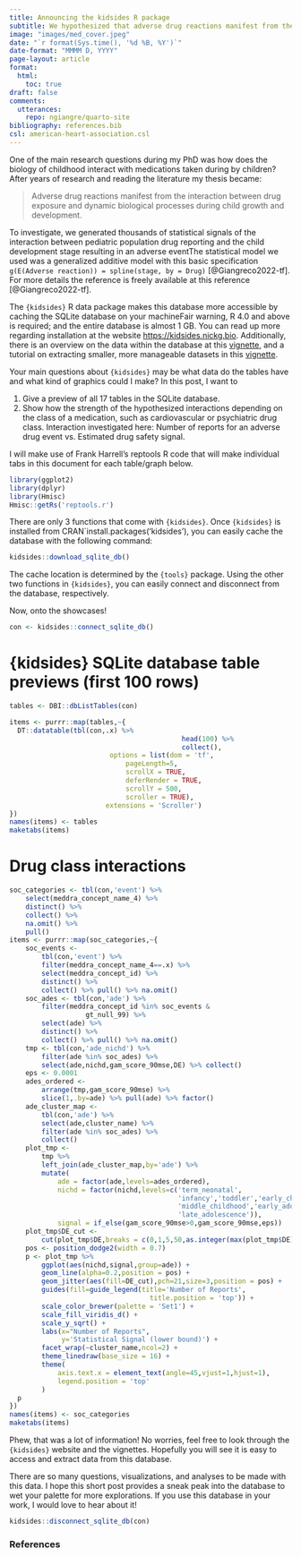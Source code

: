 ```yaml
---
title: Announcing the kidsides R package
subtitle: We hypothesized that adverse drug reactions manifest from the interaction between drug exposure and dynamic biological processes during child growth and development. The {kidsides} R data package contains half a million drug safety hypotheses. 
image: "images/med_cover.jpeg"
date: "`r format(Sys.time(), '%d %B, %Y')`"
date-format: "MMMM D, YYYY"
page-layout: article
format:
  html:
    toc: true
draft: false
comments:
  utterances:
    repo: ngiangre/quarto-site
bibliography: references.bib
csl: american-heart-association.csl
---
```


One of the main research questions during my PhD was how does the biology of childhood interact with medications taken during by children? After years of research and reading the literature my thesis became:

> Adverse drug reactions manifest from the interaction between drug exposure and dynamic biological processes during child growth and development.

To investigate, we generated thousands of statistical signals of the interaction between pediatric population drug reporting and the child development stage resulting in an adverse event[The statistical model we used was a generalized additive model with this basic specification `g(E(Adverse reaction)) = spline(stage, by = Drug)`]{.aside} [@Giangreco2022-tf]. For more details the reference is freely available at this reference [@Giangreco2022-tf]. 

The `{kidsides}` R data package makes this database more accessible by caching the SQLite database on your machine[Fair warning, R 4.0 and above is required; and the entire database is almost 1 GB]{.aside}. You can read up more regarding installation at the website [https://kidsides.nickg.bio](https://kidsides.nickg.bio). Additionally, there is an overview on the data within the database at this [vignette](https://kidsides.nickg.bio/articles/overview), and a tutorial on extracting smaller, more manageable datasets in this [vignette](https://kidsides.nickg.bio/articles/extracting_datasets.html). 

Your main questions about `{kidsides}` may be what data do the tables have and what kind of graphics could I make? In this post, I want to 

1. Give a preview of all 17 tables in the SQLite database. 
2. Show how the strength of the hypothesized interactions depending on the class of a medication, such as cardiovascular or psychiatric drug class. Interaction investigated here: Number of reports for an adverse drug event vs. Estimated drug safety signal. 

I will make use of Frank Harrell's reptools R code that will make individual tabs in this document for each table/graph below.

```r
library(ggplot2)
library(dplyr)
library(Hmisc)
Hmisc::getRs('reptools.r')
```

There are only 3 functions that come with `{kidsides}`. Once `{kidsides}` is installed from CRAN[`install.packages('kidsides')]{.aside}, you can easily cache the database with the following command:

```r
kidsides::download_sqlite_db()
```

The cache location is determined by the `{tools}` package. Using the other two functions in `{kidsides}`, you can easily connect and disconnect from the database, respectively. 

Now, onto the showcases!

```r
con <- kidsides::connect_sqlite_db()
```

::: grid
::: {.panel-tabset}

# {kidsides} SQLite database table previews (first 100 rows)

```r
tables <- DBI::dbListTables(con)

items <- purrr::map(tables,~{
  DT::datatable(tbl(con,.x) %>% 
                                           head(100) %>% 
                                           collect(),
                         options = list(dom = 'tf',
                             pageLength=5,
                             scrollX = TRUE,
                             deferRender = TRUE,
                             scrollY = 500,
                             scroller = TRUE),
                        extensions = 'Scroller')
})
names(items) <- tables
maketabs(items)
```

# Drug class interactions

```r
soc_categories <- tbl(con,'event') %>% 
    select(meddra_concept_name_4) %>% 
    distinct() %>% 
    collect() %>% 
    na.omit() %>% 
    pull()
items <- purrr::map(soc_categories,~{
    soc_events <- 
        tbl(con,'event') %>% 
        filter(meddra_concept_name_4==.x) %>% 
        select(meddra_concept_id) %>% 
        distinct() %>% 
        collect() %>% pull() %>% na.omit()
    soc_ades <- tbl(con,'ade') %>% 
        filter(meddra_concept_id %in% soc_events & 
                   gt_null_99) %>% 
        select(ade) %>% 
        distinct() %>% 
        collect() %>% pull() %>% na.omit()
    tmp <- tbl(con,'ade_nichd') %>% 
        filter(ade %in% soc_ades) %>% 
        select(ade,nichd,gam_score_90mse,DE) %>% collect()
    eps <- 0.0001
    ades_ordered <- 
        arrange(tmp,gam_score_90mse) %>% 
        slice(1,.by=ade) %>% pull(ade) %>% factor()
    ade_cluster_map <- 
        tbl(con,'ade') %>% 
        select(ade,cluster_name) %>% 
        filter(ade %in% soc_ades) %>% 
        collect()
    plot_tmp <- 
        tmp %>% 
        left_join(ade_cluster_map,by='ade') %>% 
        mutate(
            ade = factor(ade,levels=ades_ordered),
            nichd = factor(nichd,levels=c('term_neonatal',
                                          'infancy','toddler','early_childhood',
                                          'middle_childhood','early_adolescence',
                                          'late_adolescence')),
            signal = if_else(gam_score_90mse>0,gam_score_90mse,eps))
    plot_tmp$DE_cut <- 
        cut(plot_tmp$DE,breaks = c(0,1,5,50,as.integer(max(plot_tmp$DE))),include.lowest = T)
    pos <- position_dodge2(width = 0.7)
    p <- plot_tmp %>% 
        ggplot(aes(nichd,signal,group=ade)) +
        geom_line(alpha=0.2,position = pos) + 
        geom_jitter(aes(fill=DE_cut),pch=21,size=3,position = pos) +
        guides(fill=guide_legend(title='Number of Reports',
                                   title.position = 'top')) +
        scale_color_brewer(palette = 'Set1') +
        scale_fill_viridis_d() +
        scale_y_sqrt() +
        labs(x="Number of Reports",
             y='Statistical Signal (lower bound)') +
        facet_wrap(~cluster_name,ncol=2) +
        theme_linedraw(base_size = 16) +
        theme(
            axis.text.x = element_text(angle=45,vjust=1,hjust=1),
            legend.position = 'top'
        )
  p
})
names(items) <- soc_categories
maketabs(items)
```

:::
:::

Phew, that was a lot of information! No worries, feel free to look through the `{kidsides}` website and the vignettes. Hopefully you will see it is easy to access and extract data from this database. 

There are so many questions, visualizations, and analyses to be made with this data. I hope this short post provides a sneak peak into the database to wet your palette for more explorations. If you use this database in your work, I would love to hear about it!

```r
kidsides::disconnect_sqlite_db(con)
```

### References

::: {#refs}
:::
